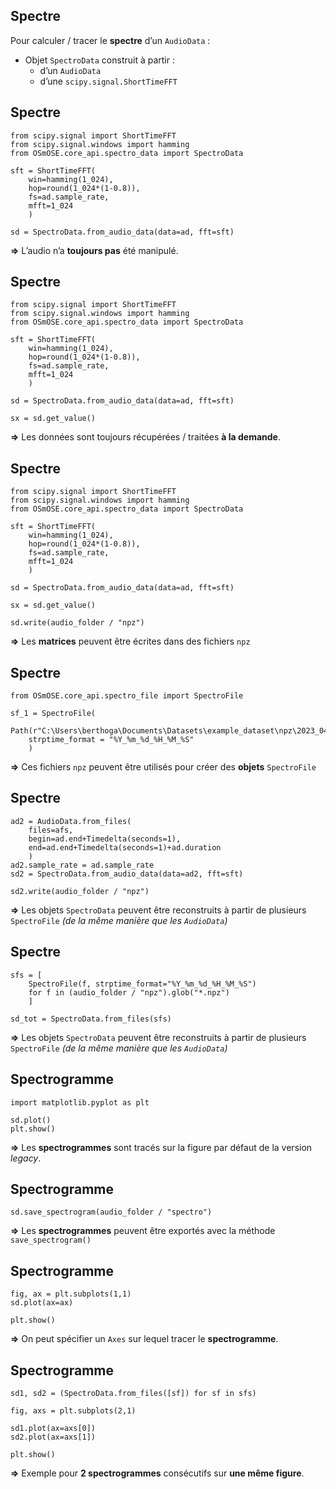 ## Spectre

Pour [calculer]{.primary} / [tracer]{.secondary} le **spectre** d'un `AudioData` :

- Objet `SpectroData` construit à partir :
    - d'un `AudioData`
    - d'une `scipy.signal.ShortTimeFFT`

## Spectre {auto-animate="true" auto-animate-id="sd-value"}

```.python
from scipy.signal import ShortTimeFFT
from scipy.signal.windows import hamming
from OSmOSE.core_api.spectro_data import SpectroData

sft = ShortTimeFFT(
    win=hamming(1_024),
    hop=round(1_024*(1-0.8)), 
    fs=ad.sample_rate, 
    mfft=1_024
    )

sd = SpectroData.from_audio_data(data=ad, fft=sft)
```

::: {.fragment}

**=>** L'audio n'a **toujours pas** été manipulé.

:::

## Spectre {auto-animate="true" auto-animate-id="sd-value"}

```.python
from scipy.signal import ShortTimeFFT
from scipy.signal.windows import hamming
from OSmOSE.core_api.spectro_data import SpectroData

sft = ShortTimeFFT(
    win=hamming(1_024),
    hop=round(1_024*(1-0.8)), 
    fs=ad.sample_rate, 
    mfft=1_024
    )

sd = SpectroData.from_audio_data(data=ad, fft=sft)

sx = sd.get_value()
```

**=>** Les données sont toujours [récupérées]{.primary} / [traitées]{.secondary} **à la demande**.

## Spectre {auto-animate="true" auto-animate-id="sd-value"}

```.python
from scipy.signal import ShortTimeFFT
from scipy.signal.windows import hamming
from OSmOSE.core_api.spectro_data import SpectroData

sft = ShortTimeFFT(
    win=hamming(1_024),
    hop=round(1_024*(1-0.8)), 
    fs=ad.sample_rate, 
    mfft=1_024
    )

sd = SpectroData.from_audio_data(data=ad, fft=sft)

sx = sd.get_value()

sd.write(audio_folder / "npz")
```

**=>** Les **matrices** peuvent être écrites dans des fichiers `npz`

## Spectre {auto-animate="true" auto-animate-id="sd-value"}

```.python
from OSmOSE.core_api.spectro_file import SpectroFile

sf_1 = SpectroFile(
    Path(r"C:\Users\berthoga\Documents\Datasets\example_dataset\npz\2023_04_05_16_49_01_000000.npz"),
    strptime_format = "%Y_%m_%d_%H_%M_%S"
    )
```

**=>** Ces fichiers `npz` peuvent être utilisés pour créer des **objets** `SpectroFile`

## Spectre {auto-animate="true" auto-animate-id="sd-value"}

```.python
ad2 = AudioData.from_files(
    files=afs, 
    begin=ad.end+Timedelta(seconds=1), 
    end=ad.end+Timedelta(seconds=1)+ad.duration
    )
ad2.sample_rate = ad.sample_rate
sd2 = SpectroData.from_audio_data(data=ad2, fft=sft)

sd2.write(audio_folder / "npz")
```

**=>** Les objets `SpectroData` peuvent être reconstruits à partir de plusieurs `SpectroFile` *(de la même manière que les `AudioData`)*

## Spectre {auto-animate="true" auto-animate-id="sd-value"}

```.python
sfs = [
    SpectroFile(f, strptime_format="%Y_%m_%d_%H_%M_%S") 
    for f in (audio_folder / "npz").glob("*.npz")
    ]

sd_tot = SpectroData.from_files(sfs)
```

**=>** Les objets `SpectroData` peuvent être reconstruits à partir de plusieurs `SpectroFile` *(de la même manière que les `AudioData`)*

## Spectrogramme {auto-animate="true" auto-animate-id="spectro"}

```.python
import matplotlib.pyplot as plt

sd.plot()
plt.show()
```

::: {.fragment}

**=>** Les **spectrogrammes** sont tracés sur la [figure par défaut]{.primary} de la version *legacy*.

:::

## Spectrogramme {auto-animate="true" auto-animate-id="spectro"}

```.python
sd.save_spectrogram(audio_folder / "spectro")
```

**=>** Les **spectrogrammes** peuvent être exportés avec la méthode `save_spectrogram()`

## Spectrogramme {auto-animate="true" auto-animate-id="spectro"}

```.python
fig, ax = plt.subplots(1,1)
sd.plot(ax=ax)

plt.show()
```

**=>** On peut spécifier un `Axes` sur lequel tracer le **spectrogramme**.

## Spectrogramme {auto-animate="true" auto-animate-id="spectro"}

```.python
sd1, sd2 = (SpectroData.from_files([sf]) for sf in sfs)

fig, axs = plt.subplots(2,1)

sd1.plot(ax=axs[0])
sd2.plot(ax=axs[1])

plt.show()
```

**=>** Exemple pour **2 spectrogrammes** consécutifs sur **une même figure**.